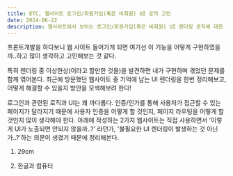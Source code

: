 ```yaml
---
title: ETC, 웹사이트 로그인/회원가입(혹은 비회원) UI 로직 고민
date: 2024-06-22
description: 웹사이트에서 보이는 로그인/회원가입(혹은 비회원) UI 렌더링 로직에 대한 궁금증과 고민..
---
```


프론트개발을 하다보니 웹 사이트 들어가게 되면 여기선 이 기능을 어떻게 구현하였을까..하고 많이 생각하고 고민해보는 것 같다.

특히 렌더링 중 이상현상(이라고 할만한 것들)을 발견하면 내가 구현하며 겪었던 문제를 함께 엮어본다. 최근에 방문했던 웹사이트 중
기억에 남는 UI 렌더링을 한번 정리해보고, 어떻게 해결할 수 있을지 방안을 모색해보려 한다!

로그인과 관련된 로직과 UI는 꽤 까다롭다. 인증/인가를 통해 사용자가 접근할 수 있는 페이지가 달라지기 때문에 사용자 인증을
어떻게 할 것인지, 페이지 라우팅을 어떻게 할 것인지 많이 생각해야 한다. 아래에 작성하는 2가지 웹사이트는 직접 사용하면서
'이렇게 UI가 노출되면 안되지 않을까..?' 라던가, '불필요한 UI 렌더링이 발생하는 것 아닌가..?'하는 의문이 생겼기 때문에 정리해본다.

1. 29cm

2. 한글과 컴퓨터
